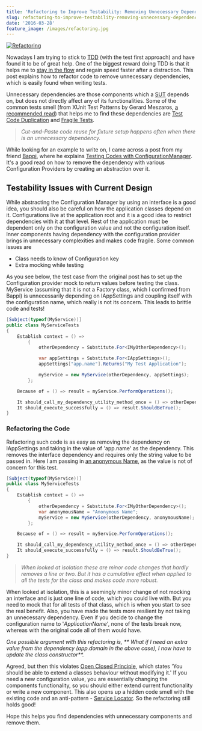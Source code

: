 ```yaml
---
title: 'Refactoring to Improve Testability: Removing Unnecessary Dependencies'
slug: refactoring-to-improve-testability-removing-unnecessary-dependencies
date: '2016-03-28'
feature_image: /images/refactoring.jpg
---
```

[![Refactoring](/images/refactoring.jpg)](https://unsplash.com/photos/5Ntkpxqt54Y)

Nowadays I am trying to stick to [TDD](http://butunclebob.com/ArticleS.UncleBob.TheThreeRulesOfTdd) (with the test first approach) and have found it to be of great help. One of the biggest reward doing TDD is that it helps me to [stay in the flow](https://vimeo.com/97419151) and regain speed faster after a distraction. This post explains how to refactor code to remove unnecessary dependencies, which is easily found when writing tests.

Unnecessary dependencies are those components which a [SUT](http://xunitpatterns.com/SUT.html) depends on, but does not directly affect any of its functionalities. Some of the common tests smell (from XUnit Test Patterns by Gerard Meszaros, [a recommended read](/blog/language-agnostic-books-for-every-developer-2/)) that helps me to find these dependencies are [Test Code Duplication](http://xunitpatterns.com/Test%20Code%20Duplication.html) and [Fragile Tests](http://xunitpatterns.com/Fragile%20Test.html).

> _Cut-and-Paste code reuse for fixture setup happens often when there is an unnecessary dependency._

While looking for an example to write on, I came across a post from my friend [Bappi](https://twitter.com/zpbappi), where he explains [Testing Codes with ConfigurationManager](http://zpbappi.com/testing-codes-with-configurationmanager-appsettings/). It's a good read on how to remove the dependency with various Configuration Providers by creating an abstraction over it.

## Testability Issues with Current Design

While abstracting the Configuration Manager by using an interface is a good idea, you should also be careful on how the application classes depend on it. Configurations live at the application root and it is a good idea to restrict dependencies with it at that level. Rest of the application must be dependent only on the configuration value and not the configuration itself. Inner components having dependency with the configuration provider brings in unnecessary complexities and makes code fragile. Some common issues are

-   Class needs to know of Configuration key
-   Extra mocking while testing

As you see below, the test case from the original post has to set up the Configuration provider mock to return values before testing the class. MyService (assuming that it is not a Factory class, which I confirmed from Bappi) is unnecessarily depending on IAppSettings and coupling itself with the configuration name, which really is not its concern. This leads to brittle code and tests!

```csharp
[Subject(typeof(MyService))]
public class MyServiceTests
{
    Establish context = () =>
        {
            otherDependency = Substitute.For<IMyOtherDependency>();

            var appSettings = Substitute.For<IAppSettings>();
            appSettings["app.name"].Returns("My Test Application");

            myService = new MyService(otherDependency, appSettings);
        };

    Because of = () => result = myService.PerformOperations();

    It should_call_my_dependency_utility_method_once = () => otherDependency.Received(1).UtilityMethod();
    It should_execute_successfully = () => result.ShouldBeTrue();
}

```

### Refactoring the Code

Refactoring such code is as easy as removing the dependency on IAppSettings and taking in the value of 'app.name' as the dependency. This removes the interface dependency and requires only the string value to be passed in. Here I am passing in [an anonymous Name](https://blogs.msdn.microsoft.com/ploeh/2008/11/17/anonymous-variables/), as the value is not of concern for this test.

```csharp
[Subject(typeof(MyService))]
public class MyServiceTests
{
    Establish context = () =>
        {
            otherDependency = Substitute.For<IMyOtherDependency>();
            var anonymousName = "Anonymous Name";
            myService = new MyService(otherDependency, anonymousName);
        };

    Because of = () => result = myService.PerformOperations();

    It should_call_my_dependency_utility_method_once = () => otherDependency.Received(1).UtilityMethod();
    It should_execute_successfully = () => result.ShouldBeTrue();
}

```

> _When looked at isolation these are minor code changes that hardly removes a line or two. But it has a cumulative effect when applied to all the tests for the class and makes code more robust._

When looked at isolation, this is a seemingly minor change of not mocking an interface and is just one line of code, which you could live with. But you need to mock that for all tests of that class, which is when you start to see the real benefit. Also, you have made the tests more resilient by not taking an unnecessary dependency. Even if you decide to change the configuration name to '_ApplicationName_', none of the tests break now, whereas with the original code all of them would have.

_One possible argument with this refactoring is, \*\* What if I need an extra value from the dependency (app.domain in the above case), I now have to update the class constructor\*\*._

Agreed, but then this violates [Open Closed Principle](https://blog.8thlight.com/uncle-bob/2014/05/12/TheOpenClosedPrinciple.html), which states 'You should be able to extend a classes behaviour without modifying it.' If you need a new configuration value, you are essentially changing the components functionality, so you should either extend current functionality or write a new component. This also opens up a hidden code smell with the existing code and an anti-pattern - [Service Locator](http://blog.ploeh.dk/2010/02/03/ServiceLocatorisanAnti-Pattern/). So the refactoring still holds good!

Hope this helps you find dependencies with unnecessary components and remove them.
